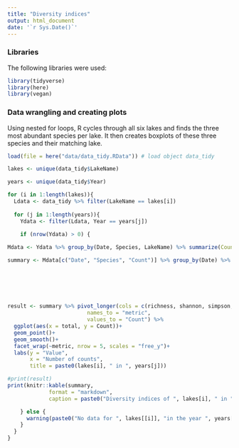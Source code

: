```yaml
---
title: "Diversity indices"
output: html_document
date: '`r Sys.Date()`'
---
```


### Libraries

The following libraries were used:

```r
library(tidyverse)
library(here)
library(vegan)
```

### Data wrangling and creating plots

Using nested for loops, R cycles through all six lakes and finds the three most abundant species per lake. It then creates boxplots of these three species and their matching lake.

```r
load(file = here("data/data_tidy.RData")) # load object data_tidy

lakes <- unique(data_tidy$LakeName)

years <- unique(data_tidy$Year)

for (i in 1:length(lakes)){
  Ldata <- data_tidy %>% filter(LakeName == lakes[i]) 
  
  for (j in 1:length(years)){
    Ydata <- filter(Ldata, Year == years[j])
    
    if (nrow(Ydata) > 0) {

Mdata <- Ydata %>% group_by(Date, Species, LakeName) %>% summarize(Count = sum(Counts, na.rm = TRUE))

summary <- Mdata[c("Date", "Species", "Count")] %>% group_by(Date) %>% summarize(richness = specnumber(Count),
                                                                        shannon = diversity(Count, index = "shannon"),
                                                                        simpson = diversity(Count, index = "simpson"),
                                                                        invsimpson = 1/simpson,
                                                                        total = sum(Count),
                                                                        evenness = shannon/log(richness))

result <- summary %>% pivot_longer(cols = c(richness, shannon, simpson, invsimpson, evenness),
                         names_to = "metric",
                         values_to = "Count") %>%
  ggplot(aes(x = total, y = Count))+
  geom_point()+
  geom_smooth()+
  facet_wrap(~metric, nrow = 5, scales = "free_y")+
  labs(y = "Value",
       x = "Number of counts",
       title = paste0(lakes[i], " in ", years[j]))

#print(result)
print(knitr::kable(summary, 
             format = "markdown",
             caption = paste0("Diversity indices of ", lakes[i], " in ", years[j])))

    } else {
      warning(paste0("No data for ", lakes[[i]], "in the year ", years[[j]]))
    }
  }
}
```
